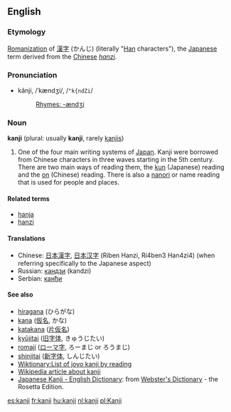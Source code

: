 == English ==
=== Etymology ===
[[Romanization]] of [[漢字]] (かんじ) (literally "[[Han]] characters"), the [[Japanese]] term derived from the [[Chinese]] ''[[hanzi]]''.

===Pronunciation===
*kănji, /ˈkændʒi/, /<tt>"k{ndZi</tt>/
*:[[Rhymes:English:-ændʒi|Rhymes: -ændʒi]]

=== Noun ===
'''kanji''' (plural: usually '''kanji''', rarely [[kanjis]])

# One of the four main writing systems of [[Japan]].  Kanji were borrowed from Chinese characters in three waves starting in the 5th century.  There are two main ways of reading them, the [[kun]] (Japanese) reading and the [[On#Japanese|on]] (Chinese) reading.  There is also a [[nanori]] or name reading that is used for people and places.

==== Related terms ====
* [[hanja]]
* [[hanzi]]

====Translations====
*Chinese: [[日本漢字]], [[日本汉字]] (Riben Hanzi, Ri4ben3 Han4zi4) (when referring specifically to the Japanese aspect)
*Russian: [[кандзи]] (kandzi)
*Serbian: [[канђи]]

==== See also ====
* [[hiragana]] (ひらがな)<!-- kanji missing -->
* [[kana]] ([[仮名]], かな)
* [[katakana]] ([[片仮名]])<!-- hiragana missing -->
* [[kyūjitai]] ([[旧字体]], きゅうじたい)
* [[romaji]] ([[ローマ字]], ろーまじ or ろうまじ)
* [[shinjitai]] ([[新字体]], しんじたい)
* [[Wiktionary:List of joyo kanji by reading]]
* [[w:Kanji|Wikipedia article about kanji]]
* [http://www.websters-online-dictionary.org/definition/Japanese+Kanji-english/ Japanese Kanji - English Dictionary]: from [http://www.websters-online-dictionary.org/ Webster's Dictionary] - the Rosetta Edition.

[[es:kanji]]
[[fr:kanji]]
[[hu:kanji]]
[[nl:kanji]]
[[pl:Kanji]]
